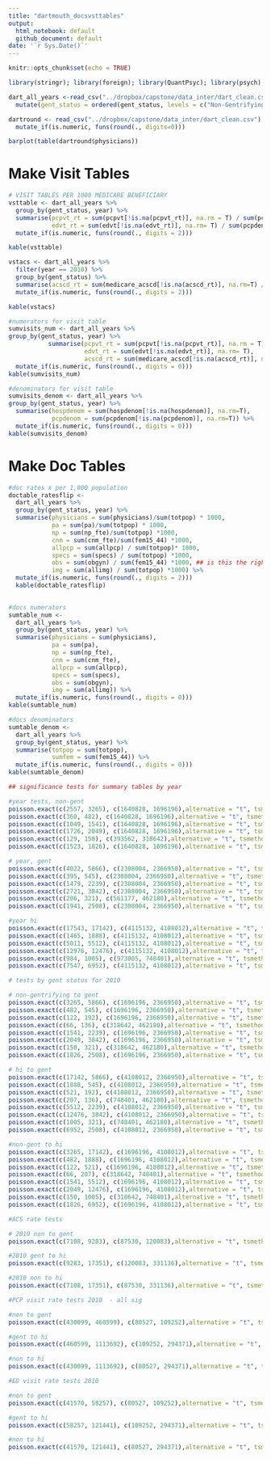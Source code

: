 ```yaml
---
title: "dartmouth_docsvsttables"
output:
  html_notebook: default
  github_document: default
date: '`r Sys.Date()`'
---
```


```r
knitr::opts_chunk$set(echo = TRUE)
```

```r

library(stringr); library(foreign); library(QuantPsyc); library(psych); library(exactci); library(knitr); library(tidyverse)
```

```r
dart_all_years <-read_csv("../dropbox/capstone/data_inter/dart_clean.csv") %>%
  mutate(gent_status = ordered(gent_status, levels = c("Non-Gentrifying", "Gentrifying", "NA")))

dartround <- read_csv("../dropbox/capstone/data_inter/dart_clean.csv") %>%
  mutate_if(is.numeric, funs(round(., digits=0)))

barplot(table(dartround$physicians))
```


# Make Visit Tables

```r
# VISIT TABLES PER 1000 MEDICARE BENEFICIARY
vsttable <- dart_all_years %>%
  group_by(gent_status, year) %>%
  summarise(pcpvt_rt = sum(pcpvt[!is.na(pcpvt_rt)], na.rm = T) / sum(pcpdenom[!is.na(pcpvt_rt)], na.rm=T) * 100,
            edvt_rt = sum(edvt[!is.na(edvt_rt)], na.rm= T) / sum(pcpdenom[!is.na(edvt_rt)], na.rm=T) * 1000) %>%
  mutate_if(is.numeric, funs(round(., digits = 2)))

kable(vsttable)
```

```r
vstacs <- dart_all_years %>%
  filter(year == 2010) %>% 
  group_by(gent_status) %>%
  summarise(acscd_rt = sum(medicare_acscd[!is.na(acscd_rt)], na.rm=T) / sum(hospdenom[!is.na(hospdenom)], na.rm=T) * 1000) %>%
  mutate_if(is.numeric, funs(round(., digits = 2)))

kable(vstacs)
```

```r
#numerators for visit table
sumvisits_num <- dart_all_years %>%
group_by(gent_status, year) %>%
           summarise(pcpvt_rt = sum(pcpvt[!is.na(pcpvt_rt)], na.rm = T), 
                     edvt_rt = sum(edvt[!is.na(edvt_rt)], na.rm= T), 
                     acscd_rt = sum(medicare_acscd[!is.na(acscd_rt)], na.rm=T)) %>%
  mutate_if(is.numeric, funs(round(., digits = 0)))
kable(sumvisits_num)
```

```r
#denominators for visit table
sumvisits_denom <- dart_all_years %>%
group_by(gent_status, year) %>%
  summarise(hospdenom = sum(hospdenom[!is.na(hospdenom)], na.rm=T),
            pcpdenom = sum(pcpdenom[!is.na(pcpdenom)], na.rm=T)) %>%
  mutate_if(is.numeric, funs(round(., digits = 0)))
kable(sumvisits_denom)
```


# Make Doc Tables
```r
#doc rates x per 1,000 population
doctable_ratesflip <-
  dart_all_years %>%
  group_by(gent_status, year) %>%
  summarise(physicians = sum(physicians)/sum(totpop) * 1000,
            pa = sum(pa)/sum(totpop) * 1000,
            np = sum(np_fte)/sum(totpop) *1000,
            cnm = sum(cnm_fte)/sum(fem15_44) *1000,
            allpcp = sum(allpcp) / sum(totpop)* 1000,
            specs = sum(specs) / sum(totpop) *1000,
            obs = sum(obgyn) / sum(fem15_44) *1000, ## is this the right var??
            img = sum(allimg) / sum(totpop) *1000) %>%
  mutate_if(is.numeric, funs(round(., digits = 2)))
  kable(doctable_ratesflip)
 
```

```r
#docs numerators
sumtable_num <-
  dart_all_years %>%
  group_by(gent_status, year) %>%
  summarise(physicians = sum(physicians),
            pa = sum(pa),
            np = sum(np_fte),
            cnm = sum(cnm_fte),
            allpcp = sum(allpcp),
            specs = sum(specs),
            obs = sum(obgyn),
            img = sum(allimg)) %>%
  mutate_if(is.numeric, funs(round(., digits = 0)))
kable(sumtable_num)
```

```r
#docs denominators
sumtable_denom <- 
  dart_all_years %>%
  group_by(gent_status, year) %>%
  summarise(totpop = sum(totpop), 
            sumfem = sum(fem15_44)) %>%
  mutate_if(is.numeric, funs(round(., digits = 0)))
kable(sumtable_denom)
```

```r
## significance tests for summary tables by year

#year tests, non-gent
poisson.exact(c(2557, 3265), c(1640828, 1696196),alternative = "t", tsmethod = c("blaker"), conf.level = .99) #phys sig
poisson.exact(c(360, 482), c(1640828, 1696196),alternative = "t", tsmethod = c("blaker"), conf.level = .99) #pa sig
poisson.exact(c(1049, 1541), c(1640828, 1696196),alternative = "t", tsmethod = c("blaker"), conf.level = .99) #allpcp sig
poisson.exact(c(1726, 2049), c(1640828, 1696196),alternative = "t", tsmethod = c("blaker"), conf.level = .99) #specs sig
poisson.exact(c(129, 150), c(393562, 318642),alternative = "t", tsmethod = c("blaker"), conf.level = .99) #obs sig
poisson.exact(c(1523, 1826), c(1640828, 1696196),alternative = "t", tsmethod = c("blaker"), conf.level = .99) #img sig

# year, gent
poisson.exact(c(4022, 5866), c(2308004, 2366950),alternative = "t", tsmethod = c("blaker"), conf.level = .99) #phys sig
poisson.exact(c(395, 545), c(2308004, 2366950),alternative = "t", tsmethod = c("blaker"), conf.level = .99) #pa sig
poisson.exact(c(1479, 2239), c(2308004, 2366950),alternative = "t", tsmethod = c("blaker"), conf.level = .99) #allpcp sig
poisson.exact(c(2721, 3842), c(2308004, 2366950),alternative = "t", tsmethod = c("blaker"), conf.level = .99) #specs sig
poisson.exact(c(206, 321), c(561177, 462180),alternative = "t", tsmethod = c("blaker")) #obs sig
poisson.exact(c(1941, 2508), c(2308004, 2366950),alternative = "t", tsmethod = c("blaker"), conf.level = .99) # img sig

#year hi
poisson.exact(c(17543, 17142), c(4115132, 4108012),alternative = "t", tsmethod = c("blaker"), conf.level = .99) #phys non-sig at p = .01
poisson.exact(c(1465, 1888), c(4115132, 4108012),alternative = "t", tsmethod = c("blaker"), conf.level = .99) #pa sig
poisson.exact(c(5011, 5512), c(4115132, 4108012),alternative = "t", tsmethod = c("blaker"), conf.level = .99) #allpcp sig
poisson.exact(c(12976, 12476), c(4115132, 4108012),alternative = "t", tsmethod = c("blaker"), conf.level = .99) #specs sig
poisson.exact(c(984, 1005), c(973005, 748401),alternative = "t", tsmethod = c("blaker"), conf.level = .99) #obs sig
poisson.exact(c(7547, 6952), c(4115132, 4108012),alternative = "t", tsmethod = c("blaker"), conf.level = .99) #img sig

```

```r
# tests by gent status for 2010

# non-gentrifying to gent
poisson.exact(c(3265, 5866), c(1696196, 2366950),alternative = "t", tsmethod = c("blaker"), conf.level = .99) #phys sig
poisson.exact(c(482, 545), c(1696196, 2366950),alternative = "t", tsmethod = c("blaker"), conf.level = .99) #pa sig
poisson.exact(c(122, 192), c(1696196, 2366950),alternative = "t", tsmethod = c("blaker"), conf.level = .99) #np NON-sig
poisson.exact(c(66, 136), c(318642, 462180),alternative = "t", tsmethod = c("blaker"), conf.level = .99) #cnm NON-sig, rare event
poisson.exact(c(1541, 2239), c(1696196, 2366950),alternative = "t", tsmethod = c("blaker"), conf.level = .99) #allpcp NON-sig
poisson.exact(c(2049, 3842), c(1696196, 2366950),alternative = "t", tsmethod = c("blaker"), conf.level = .99) #specs sig
poisson.exact(c(150, 321), c(318642, 462180),alternative = "t", tsmethod = c("blaker"), conf.level = .99) #obs sig
poisson.exact(c(1826, 2508), c(1696196, 2366950),alternative = "t", tsmethod = c("blaker"), conf.level = .99) #img NON-sig

# hi to gent
poisson.exact(c(17142, 5866), c(4108012, 2366950),alternative = "t", tsmethod = c("blaker"), conf.level = .99) #phys sig
poisson.exact(c(1888, 545), c(4108012, 2366950),alternative = "t", tsmethod = c("blaker"), conf.level = .99) #pa sig
poisson.exact(c(521, 192), c(4108012, 2366950),alternative = "t", tsmethod = c("blaker"), conf.level = .99) #np sig
poisson.exact(c(207, 136), c(748401, 462180),alternative = "t", tsmethod = c("blaker"), conf.level = .99) #cnm NON-sig, rare event
poisson.exact(c(5512, 2239), c(4108012, 2366950),alternative = "t", tsmethod = c("blaker"), conf.level = .99) #allpcp sig
poisson.exact(c(12476, 3842), c(4108012, 2366950),alternative = "t", tsmethod = c("blaker"), conf.level = .99) #specs sig
poisson.exact(c(1005, 321), c(748401, 462180),alternative = "t", tsmethod = c("blaker"), conf.level = .99) #obstets sig
poisson.exact(c(6952, 2508), c(4108012, 2366950),alternative = "t", tsmethod = c("blaker"), conf.level = .99) #img sig

#non-gent to hi
poisson.exact(c(3265, 17142), c(1696196, 4108012),alternative = "t", tsmethod = c("blaker"), conf.level = .99) #phys sig
poisson.exact(c(482, 1888), c(1696196, 4108012),alternative = "t", tsmethod = c("blaker"), conf.level = .99) #pa sig
poisson.exact(c(122, 521), c(1696196, 4108012),alternative = "t", tsmethod = c("blaker"), conf.level = .99) #np sig
poisson.exact(c(66, 207), c(318642, 748401),alternative = "t", tsmethod = c("blaker"), conf.level = .99) #cnm NON-sig, rare event
poisson.exact(c(1541, 5512), c(1696196, 4108012),alternative = "t", tsmethod = c("blaker"), conf.level = .99) #allpcp sig
poisson.exact(c(2049, 12476), c(1696196, 4108012),alternative = "t", tsmethod = c("blaker"), conf.level = .99) #specs sig
poisson.exact(c(150, 1005), c(318642, 748401),alternative = "t", tsmethod = c("blaker"), conf.level = .99) #obstets sig
poisson.exact(c(1826, 6952), c(1696196, 4108012),alternative = "t", tsmethod = c("blaker"), conf.level = .99) #img sig

```
```r
#ACS rate tests

# 2010 non to gent
poisson.exact(c(7108, 9283), c(87530, 120083),alternative = "t", tsmethod = c("blaker"), conf.level = .99) #acs visits sig

#2010 gent to hi
poisson.exact(c(9283, 17351), c(120083, 331136),alternative = "t", tsmethod = c("blaker"), conf.level = .99) #acs visits sig

#2010 non to hi
poisson.exact(c(7108, 17351), c(87530, 331136),alternative = "t", tsmethod = c("blaker"), conf.level = .99) #acs visits sig

```

```r
#PCP visit rate tests 2010  - all sig

#non to gent
poisson.exact(c(430099, 460599), c(80527, 109252),alternative = "t", tsmethod = c("blaker"), conf.level = .99) #sig

#gent to hi
poisson.exact(c(460599, 1113692), c(109252, 294371),alternative = "t", tsmethod = c("blaker"), conf.level = .99) #sig

#non to hi
poisson.exact(c(430099, 1113692), c(80527, 294371),alternative = "t", tsmethod = c("blaker"), conf.level = .99) 

```

```r
#ED visit rate tests 2010

#non to gent
poisson.exact(c(41570, 58257), c(80527, 109252),alternative = "t", tsmethod = c("blaker"), conf.level = .99) #sig

#gent to hi
poisson.exact(c(58257, 121441), c(109252, 294371),alternative = "t", tsmethod = c("blaker"), conf.level = .99) #sig

#non to hi
poisson.exact(c(41570, 121441), c(80527, 294371),alternative = "t", tsmethod = c("blaker"), conf.level = .99) 
```